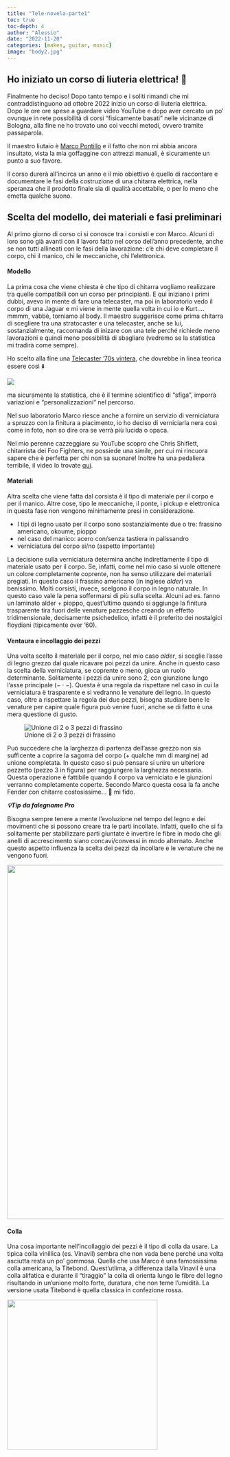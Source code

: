 ```yaml
---
title: "Tele-novela-parte1"
toc: true
toc-depth: 4
author: "Alessio"
date: "2022-11-20"
categories: [makes, guitar, music]
image: "body2.jpg"
---
```


## Ho iniziato un corso di liuteria elettrica! 🎸

Finalmente ho deciso! Dopo tanto tempo e i soliti rimandi che mi contraddistinguono ad ottobre 2022 inizio un corso di liuteria elettrica. Dopo le ore ore spese a guardare video YouTube e dopo aver cercato un po' ovunque in rete possibilità di corsi "fisicamente basati" nelle vicinanze di Bologna, alla fine ne ho trovato uno coi vecchi metodi, ovvero tramite passaparola.

Il maestro liutaio è [Marco Pontillo](https://www.liuteriamarcopontillo.com/home "liutaio") e il fatto che non mi abbia ancora insultato, vista la mia goffaggine con attrezzi manuali, è sicuramente un punto a suo favore.

Il corso durerà all'incirca un anno e il mio obiettivo è quello di raccontare e documentare le fasi della costruzione di una chitarra elettrica, nella speranza che il prodotto finale sia di qualità accettabile, o per lo meno che emetta qualche suono.

## Scelta del modello, dei materiali e fasi preliminari

Al primo giorno di corso ci si conosce tra i corsisti e con Marco. Alcuni di loro sono già avanti con il lavoro fatto nel corso dell'anno precedente, anche se non tutti allineati con le fasi della lavorazione: c'è chi deve completare il corpo, chi il manico, chi le meccaniche, chi l'elettronica.

#### Modello

La prima cosa che viene chiesta è che tipo di chitarra vogliamo realizzare tra quelle compatibili con un corso per principianti. E qui iniziano i primi dubbi, avevo in mente di fare una telecaster, ma poi in laboratorio vedo il corpo di una Jaguar e mi viene in mente quella volta in cui io e Kurt.... mmmm, vabbè, torniamo al body. Il maestro suggerisce come prima chitarra di scegliere tra una stratocaster e una telecaster, anche se lui, sostanzialmente, raccomanda di inizare con una tele perché richiede meno lavorazioni e quindi meno possibilità di sbagliare (vedremo se la statistica mi tradirà come sempre).

Ho scelto alla fine una [Telecaster '70s vintera](https://www.fender.com/it-IT/electric-guitars/telecaster/vintera-70s-telecaster-custom/0149722306.html), che dovrebbe in linea teorica essere così ⬇️

![](images/paste-81B62275.png)

ma sicuramente la statistica, che è il termine scientifico di "sfiga", imporrà variazioni e "personalizzazioni" nel percorso.

Nel suo laboratorio Marco riesce anche a fornire un servizio di verniciatura a spruzzo con la finitura a piacimento, io ho deciso di verniciarla nera così come in foto, non so dire ora se verrà più lucida o opaca.

Nel mio perenne cazzeggiare su YouTube scopro che Chris Shiflett, chitarrista dei Foo Fighters, ne possiede una simile, per cui mi rincuora sapere che è perfetta per chi non sa suonare! Inoltre ha una pedaliera terribile, il video lo trovate [qui](https://www.youtube.com/watch?v=7JbRoF2g7Fg "shiflett").

#### Materiali

Altra scelta che viene fatta dal corsista è il tipo di materiale per il corpo e per il manico. Altre cose, tipo le meccaniche, il ponte, i pickup e elettronica in questa fase non vengono minimamente presi in considerazione.

-   I tipi di legno usato per il corpo sono sostanzialmente due o tre: frassino americano, okoume, pioppo
-   nel caso del manico: acero con/senza tastiera in palissandro
-   verniciatura del corpo si/no (aspetto importante)

La decisione sulla verniciatura determina anche indirettamente il tipo di materiale usato per il corpo. Se, infatti, come nel mio caso si vuole ottenere un colore completamente coprente, non ha senso utilizzare dei materiali pregiati. In questo caso il frassino americano (in inglese *alder*) va benissimo. Molti corsisti, invece, scelgono il corpo in legno naturale. In questo caso vale la pena soffermarsi di più sulla scelta. Alcuni ad es. fanno un laminato alder + pioppo, quest'ultimo quando si aggiunge la finitura trasparente tira fuori delle venature pazzesche creando un effetto tridimensionale, decisamente psichedelico, infatti è il preferito dei nostalgici floydiani (tipicamente over '60).

#### Ventaura e incollaggio dei pezzi

Una volta scelto il materiale per il corpo, nel mio caso *alder*, si sceglie l'asse di legno grezzo dal quale ricavare poi pezzi da unire. Anche in questo caso la scelta della verniciatura, se coprente o meno, gioca un ruolo determinante. Solitamente i pezzi da unire sono 2, con giunzione lungo l'asse principale ($- \cdot -$). Questa è una regola da rispettare nel caso in cui la verniciatura è trasparente e si vedranno le venature del legno. In questo caso, oltre a rispettare la regola dei due pezzi, bisogna studiare bene le venature per capire quale figura può venire fuori, anche se di fatto è una mera questione di gusto.

![Unione di 2 o 3 pezzi di frassino](images/incollaggio-parti.jpg)

Può succedere che la larghezza di partenza dell'asse grezzo non sia sufficente a coprire la sagoma del corpo (+ qualche mm di margine) ad unione completata. In questo caso si può pensare si unire un ulteriore pezzetto (pezzo 3 in figura) per raggiungere la larghezza necessaria. Questa operazione è fattibile quando il corpo va verniciato e le giunzioni verranno completamente coperte. Secondo Marco questa cosa la fa anche Fender con chitarre costosissime... 🤷 mi fido.

***💡Tip*** ***da falegname Pro***

Bisogna sempre tenere a mente l'evoluzione nel tempo del legno e dei movimenti che si possono creare tra le parti incollate. Infatti, quello che si fa solitamente per stabilizzare parti giuntate è invertire le fibre in modo che gli anelli di accrescimento siano concavi/convessi in modo alternato. Anche questo aspetto influenza la scelta dei pezzi da incollare e le venature che ne vengono fuori.

![](images/orientamento-anelli.png){width="825"}

#### Colla

Una cosa importante nell'incollaggio dei pezzi è il tipo di colla da usare. La tipica colla vinillica (es. Vinavil) sembra che non vada bene perché una volta asciutta resta un po' gommosa. Quella che usa Marco è una famossissima colla americana, la Titebond. Quest'utlima, a differenza dalla Vinavil è una colla alifatica e durante il "tiraggio" la colla di orienta lungo le fibre del legno risultando in un'unione molto forte, duratura, che non teme l'umidità. La versione usata Titebond è quella classica in confezione rossa.

![](images/paste-E8B226BE.png){width="350"}
